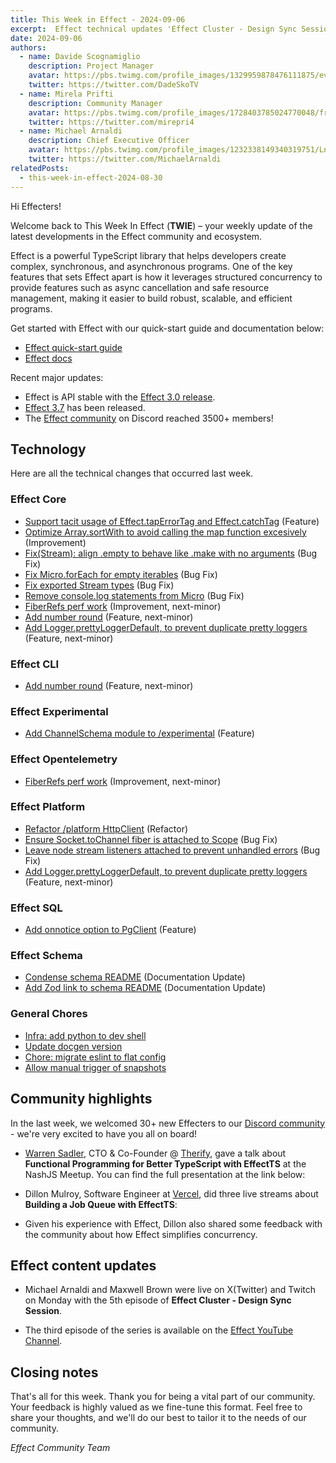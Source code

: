 ```yaml
---
title: This Week in Effect - 2024-09-06
excerpt:  Effect technical updates 'Effect Cluster - Design Sync Session ep. 5' by Michael Arnaldi and Maxwell Brown.
date: 2024-09-06
authors:
  - name: Davide Scognamiglio
    description: Project Manager
    avatar: https://pbs.twimg.com/profile_images/1329959878476111875/evHG8VX6_400x400.jpg
    twitter: https://twitter.com/DadeSkoTV
  - name: Mirela Prifti
    description: Community Manager
    avatar: https://pbs.twimg.com/profile_images/1728403785024770048/frKphayT_400x400.jpg
    twitter: https://twitter.com/mirepri4
  - name: Michael Arnaldi
    description: Chief Executive Officer
    avatar: https://pbs.twimg.com/profile_images/1232338149340319751/Ln9nNWyk_400x400.jpg
    twitter: https://twitter.com/MichaelArnaldi
relatedPosts:
  - this-week-in-effect-2024-08-30
---
```


Hi Effecters! 

Welcome back to This Week In Effect (**TWIE**) – your weekly update of the latest developments in the Effect community and ecosystem.

Effect is a powerful TypeScript library that helps developers create complex, synchronous, and asynchronous programs. One of the key features that sets Effect apart is how it leverages structured concurrency to provide features such as async cancellation and safe resource management, making it easier to build robust, scalable, and efficient programs.

Get started with Effect with our quick-start guide and documentation below:

- [Effect quick-start guide](/docs/quickstart)
- [Effect docs](/docs/introduction)

Recent major updates:

- Effect is API stable with the [Effect 3.0 release](https://effect.website/blog/effect-3.0).
- [Effect 3.7](https://effect.website/blog/effect-3.7) has been released.
- The [Effect community](https://discord.gg/effect-ts) on Discord reached 3500+ members!


## Technology

Here are all the technical changes that occurred last week.

### Effect Core
+ [Support tacit usage of Effect.tapErrorTag and Effect.catchTag](https://github.com/Effect-TS/effect/pull/3516) (Feature)
+ [Optimize Array.sortWith to avoid calling the map function excesively](https://github.com/Effect-TS/effect/pull/3536) (Improvement)
+ [Fix(Stream): align .empty to behave like .make with no arguments](https://github.com/Effect-TS/effect/pull/3543) (Bug Fix)
+ [Fix Micro.forEach for empty iterables](https://github.com/Effect-TS/effect/pull/3545) (Bug Fix)
+ [Fix exported Stream types](https://github.com/Effect-TS/effect/pull/3546) (Bug Fix)
+ [Remove console.log statements from Micro](https://github.com/Effect-TS/effect/pull/3548) (Bug Fix)
+ [FiberRefs perf work](https://github.com/Effect-TS/effect/pull/3518) (Improvement, next-minor)
+ [Add number round](https://github.com/Effect-TS/effect/pull/3533) (Feature, next-minor)
+ [Add Logger.prettyLoggerDefault, to prevent duplicate pretty loggers](https://github.com/Effect-TS/effect/pull/3552) (Feature, next-minor)

### Effect CLI
+ [Add number round](https://github.com/Effect-TS/effect/pull/3533) (Feature, next-minor)

### Effect Experimental
+ [Add ChannelSchema module to /experimental](https://github.com/Effect-TS/effect/pull/3557) (Feature)

### Effect Opentelemetry
+ [FiberRefs perf work](https://github.com/Effect-TS/effect/pull/3518) (Improvement, next-minor)

### Effect Platform
+ [Refactor /platform HttpClient](https://github.com/Effect-TS/effect/pull/3537) (Refactor)
+ [Ensure Socket.toChannel fiber is attached to Scope](https://github.com/Effect-TS/effect/pull/3550) (Bug Fix)
+ [Leave node stream listeners attached to prevent unhandled errors](https://github.com/Effect-TS/effect/pull/3555) (Bug Fix)
+ [Add Logger.prettyLoggerDefault, to prevent duplicate pretty loggers](https://github.com/Effect-TS/effect/pull/3552) (Feature, next-minor)

### Effect SQL
+ [Add onnotice option to PgClient](https://github.com/Effect-TS/effect/pull/3529) (Feature)

### Effect Schema
+ [Condense schema README](https://github.com/Effect-TS/effect/pull/3534) (Documentation Update)
+ [Add Zod link to schema README](https://github.com/Effect-TS/effect/pull/3538) (Documentation Update)

### General Chores
+ [Infra: add python to dev shell](https://github.com/Effect-TS/effect/pull/3531)
+ [Update docgen version](https://github.com/Effect-TS/effect/pull/3539)
+ [Chore: migrate eslint to flat config](https://github.com/Effect-TS/effect/pull/3528)
+ [Allow manual trigger of snapshots](https://github.com/Effect-TS/effect/pull/3556)

## Community highlights

In the last week, we welcomed 30+ new Effecters to our [Discord community](https://discord.gg/effect-ts) - we're very excited to have you all on board! 

+ [Warren Sadler](https://x.com/WarrenTherify), CTO & Co-Founder @ [Therify](https://x.com/Therify), gave a talk about **Functional Programming for Better TypeScript with EffectTS** at the NashJS Meetup. You can find the full presentation at the link below:
 <YouTube url="https://www.youtube.com/embed/dmfeCrokKOw?si=8c1qR_XydkD6T5qc" />

+ Dillon Mulroy, Software Engineer at [Vercel](https://vercel.com), did three live streams about **Building a Job Queue with EffectTS**:
<TwitchPlayerNonInteractive video="2241459740" />

+ Given his experience with Effect, Dillon also shared some feedback with the community about how Effect simplifies concurrency.
<Tweet id="1830814038575431734" />

## Effect content updates

+ Michael Arnaldi and Maxwell Brown were live on X(Twitter) and Twitch on Monday with the 5th episode of **Effect Cluster - Design Sync Session**.
<Tweet id="1830612060461482030" />

+ The third episode of the series is available on the [Effect YouTube Channel](https://www.youtube.com/@effect-ts).
<YouTube url="https://www.youtube.com/embed/9lC1vOIYq4w?si=-tyoafwj5MsjMsZ8" />

## Closing notes

That's all for this week. Thank you for being a vital part of our community. Your feedback is highly valued as we fine-tune this format. Feel free to share your thoughts, and we'll do our best to tailor it to the needs of our community.

_Effect Community Team_
